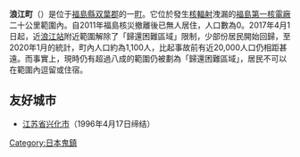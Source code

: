 {{日本町村|
自治體名=浪江|
町村=町|
圖像=[[File:JREast-Joban-line-Namie-station-building-20171016-121214.jpg|240px]]|
圖像說明=[[浪江站|浪江站]]|
町村章=|
日文原名=浪江町|
平假名=なみえまち|
羅馬字拼音=Namie-machi|
都道府縣=福島縣|
支廳=|
郡=雙葉郡|
編號=07547-7|
面積=223.1|
邊界未定=|
人口=1100|
統計時間=2020年1月15日|
自治體=[[南相馬市|南相馬市]]、[[二本松市|二本松市]]、[[田村市|田村市]]、<br />[[飯館村|飯館村]]、[[川俣町|川俣町]]、[[葛尾村|葛尾村]]、<br/>[[双葉町|双葉町]]、[[大熊町|大熊町]]|
樹=[[松|松]]|
花=[[波斯菊|波斯菊]]|
鳥=|
其他象徵物=|
其他象徵=|
郵遞區號=979-1592|
所在地=双葉郡浪江町大字幾世橋字六反田7-2|
電話號碼=240-34-2111|
外部連結=https://www.town.namie.fukushima.jp/|
經度=|
緯度=|
地圖=|
註記=
}}
'''浪江町'''（{{jpn|j=浪江町|hg=なみえまち|rm=Namie machi|f=y}}）是位于[[福島縣|福島縣]][[双葉郡|双葉郡]]的一[[町|町]]。它位於發生[[核輻射|核輻射]]洩漏的[[福島第一核電廠|福島第一核電廠]]二十公里範圍內。自2011年福島核災撤離後已無人居住，人口數為0。2017年4月1日起，近[[浪江站|浪江站]]附近範圍解除了「歸還困難區域」限制，少部份居民開始回歸，至2020年1月的統計，町內人口約為1,100人，比起事故前有近20,000人口仍相距甚遠。而事實上，現時仍有超過八成的範圍仍被劃為「歸還困難區域」，居民不可以在範圍內逗留或住宿。

== 友好城市 ==
*{{CHN}}[[江苏省|江苏省]][[兴化市|兴化市]]（1996年4月17日缔结）
{{福島縣}}
{{Authority control}}
{{日本地理小作品}}

[[Category:日本鬼鎮|Category:日本鬼鎮]]